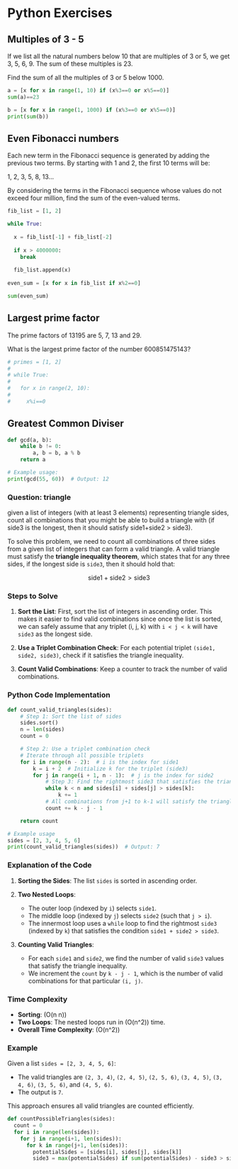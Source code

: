 # Python Exercises

## Multiples of 3 - 5

If we list all the natural numbers below 10 that are multiples of 3 or 5, we get 3, 5, 6, 9. The sum of these multiples is 23.

Find the sum of all the multiples of 3 or 5 below 1000.

```python
a = [x for x in range(1, 10) if (x%3==0 or x%5==0)]
sum(a)==23
```


```python
b = [x for x in range(1, 1000) if (x%3==0 or x%5==0)]
print(sum(b))
```


## Even Fibonacci numbers

Each new term in the Fibonacci sequence is generated by adding the previous two terms. By starting with 1 and 2, the first 10 terms will be:

1, 2, 3, 5, 8, 13...

By considering the terms in the Fibonacci sequence whose values do not exceed four million, find the sum of the even-valued terms.

```python
fib_list = [1, 2]

while True:
  
  x = fib_list[-1] + fib_list[-2]
  
  if x > 4000000:
    break
  
  fib_list.append(x)
  
even_sum = [x for x in fib_list if x%2==0]

sum(even_sum)
```

## Largest prime factor

The prime factors of 13195 are 5, 7, 13 and 29.

What is the largest prime factor of the number 600851475143?

```python
# primes = [1, 2]
# 
# while True:
#   
#   for x in range(2, 10):
#     
#     x%i==0
```



## Greatest Common Diviser

```python
def gcd(a, b):
    while b != 0:
        a, b = b, a % b
    return a

# Example usage:
print(gcd(55, 60))  # Output: 12
```


### Question: triangle

given a list of integers (with at least 3 elements) representing triangle sides, count all combinations that you might be able to build a triangle with (if side3 is the longest, then it should satisfy side1+side2 > side3).

To solve this problem, we need to count all combinations of three sides from a given list of integers that can form a valid triangle. A valid triangle must satisfy the **triangle inequality theorem**, which states that for any three sides, if the longest side is `side3`, then it should hold that:

$$\text{side1} + \text{side2} > \text{side3}$$

### Steps to Solve

1. **Sort the List**: First, sort the list of integers in ascending order. This makes it easier to find valid combinations since once the list is sorted, we can safely assume that any triplet (i, j, k) with `i < j < k` will have `side3` as the longest side.
   
2. **Use a Triplet Combination Check**: For each potential triplet `(side1, side2, side3)`, check if it satisfies the triangle inequality.

3. **Count Valid Combinations**: Keep a counter to track the number of valid combinations.

### Python Code Implementation

```python
def count_valid_triangles(sides):
    # Step 1: Sort the list of sides
    sides.sort()
    n = len(sides)
    count = 0

    # Step 2: Use a triplet combination check
    # Iterate through all possible triplets
    for i in range(n - 2):  # i is the index for side1
        k = i + 2  # Initialize k for the triplet (side3)
        for j in range(i + 1, n - 1):  # j is the index for side2
            # Step 3: Find the rightmost side3 that satisfies the triangle inequality
            while k < n and sides[i] + sides[j] > sides[k]:
                k += 1
            # All combinations from j+1 to k-1 will satisfy the triangle condition
            count += k - j - 1

    return count

# Example usage
sides = [2, 3, 4, 5, 6]
print(count_valid_triangles(sides))  # Output: 7
```

### Explanation of the Code

1. **Sorting the Sides**: The list `sides` is sorted in ascending order.
   
2. **Two Nested Loops**:
   - The outer loop (indexed by `i`) selects `side1`.
   - The middle loop (indexed by `j`) selects `side2` (such that `j > i`).
   - The innermost loop uses a `while` loop to find the rightmost `side3` (indexed by `k`) that satisfies the condition `side1 + side2 > side3`.

3. **Counting Valid Triangles**:
   - For each `side1` and `side2`, we find the number of valid `side3` values that satisfy the triangle inequality.
   - We increment the `count` by `k - j - 1`, which is the number of valid combinations for that particular `(i, j)`.

### Time Complexity

- **Sorting**: \(O(n \log n)\)
- **Two Loops**: The nested loops run in \(O(n^2)\) time.
- **Overall Time Complexity**: \(O(n^2)\)

### Example

Given a list `sides = [2, 3, 4, 5, 6]`:

- The valid triangles are `(2, 3, 4)`, `(2, 4, 5)`, `(2, 5, 6)`, `(3, 4, 5)`, `(3, 4, 6)`, `(3, 5, 6)`, and `(4, 5, 6)`.
- The output is `7`.

This approach ensures all valid triangles are counted efficiently.



```python
def countPossibleTriangles(sides): 
  count = 0 
  for i in range(len(sides)): 
    for j in range(i+1, len(sides)): 
      for k in range(j+1, len(sides)): 
        potentialSides = [sides[i], sides[j], sides[k]] 
        side3 = max(potentialSides) if sum(potentialSides) - side3 > side3: count += 1
```


